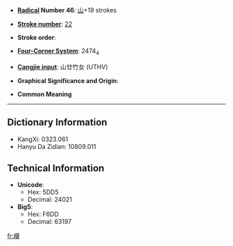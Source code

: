 * '''[[Wiktionary:Chinese radical index| Radical]] Number 46''': [[Wiktionary:Chinese radical index 山|山]]+19 strokes

* '''[[Wiktionary:Chinese total strokes index|Stroke number]]''': [[Wiktionary:Chinese total strokes index 22|22]]

* '''Stroke order''': 

* '''[[Wiktionary:Chinese four corner index|Four-Corner System]]''': 2474<sub>4</sub>

* '''[[Wiktionary:Chinese Cangjie index|Cangjie input]]''': 山廿竹女 (UTHV)

* '''Graphical Significance and Origin''': 

* '''Common Meaning'''

----

== Dictionary Information ==

* KangXi: 0323.061
* Hanyu Da Zidian: 10809.011

== Technical Information ==

* '''Unicode''':
** Hex: 5DD5
** Decimal: 24021
* '''Big5''':
** Hex: F6DD
** Decimal: 63197

[[fr:巕]]